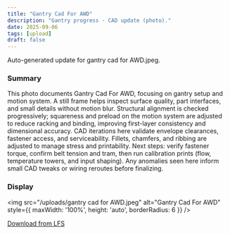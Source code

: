 ```yaml
---
title: "Gantry Cad For AWD"
description: "Gantry progress · CAD update (photo)."
date: 2025-09-06
tags: [upload]
draft: false
---
```


Auto-generated update for gantry cad for AWD.jpeg.

### Summary

This photo documents Gantry Cad For AWD, focusing on gantry setup and motion system. A still frame helps inspect surface quality, part interfaces, and small details without motion blur. Structural alignment is checked progressively; squareness and preload on the motion system are adjusted to reduce racking and binding, improving first-layer consistency and dimensional accuracy. CAD iterations here validate envelope clearances, fastener access, and serviceability. Fillets, chamfers, and ribbing are adjusted to manage stress and printability. Next steps: verify fastener torque, confirm belt tension and tram, then run calibration prints (flow, temperature towers, and input shaping). Any anomalies seen here inform small CAD tweaks or wiring reroutes before finalizing.

### Display

<img src="/uploads/gantry cad for AWD.jpeg" alt="Gantry Cad For AWD" style={{ maxWidth: '100%', height: 'auto', borderRadius: 6 }} />

[Download from LFS](https://raw.githubusercontent.com/Joejoemojoe/Joe-Printer-HT-HF-350/main/public/uploads/gantry%20cad%20for%20AWD.jpeg)
